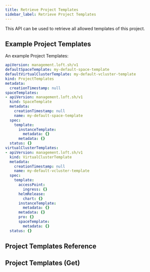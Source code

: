 ```yaml
---
title: Retrieve Project Templates
sidebar_label: Retrieve Project Templates
---
```


This API can be used to retrieve all allowed templates of this project.

## Example Project Templates

An example Project Templates:
```yaml
apiVersion: management.loft.sh/v1
defaultSpaceTemplate: my-default-space-template
defaultVirtualClusterTemplate: my-default-vcluster-template
kind: ProjectTemplates
metadata:
  creationTimestamp: null
spaceTemplates:
- apiVersion: management.loft.sh/v1
  kind: SpaceTemplate
  metadata:
    creationTimestamp: null
    name: my-default-space-template
  spec:
    template:
      instanceTemplate:
        metadata: {}
      metadata: {}
  status: {}
virtualClusterTemplates:
- apiVersion: management.loft.sh/v1
  kind: VirtualClusterTemplate
  metadata:
    creationTimestamp: null
    name: my-default-vcluster-template
  spec:
    template:
      accessPoint:
        ingress: {}
      helmRelease:
        chart: {}
      instanceTemplate:
        metadata: {}
      metadata: {}
      pro: {}
      spaceTemplate:
        metadata: {}
  status: {}

```

## Project Templates Reference

<Reference />

## Project Templates (Get)

<SubResourceGet />


